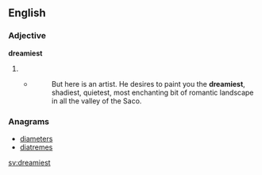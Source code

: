 ==English==

===Adjective===
'''dreamiest'''

# {{en-superlative of|dreamy}}
#* {{RQ:Melville Moby-Dick|1}}
#*: But here is an artist.  He desires to paint you the '''dreamiest''', shadiest, quietest, most enchanting bit of romantic landscape in all the valley of the Saco.

===Anagrams===
* [[diameters#English|diameters]]
* [[diatremes#English|diatremes]]

[[sv:dreamiest]]